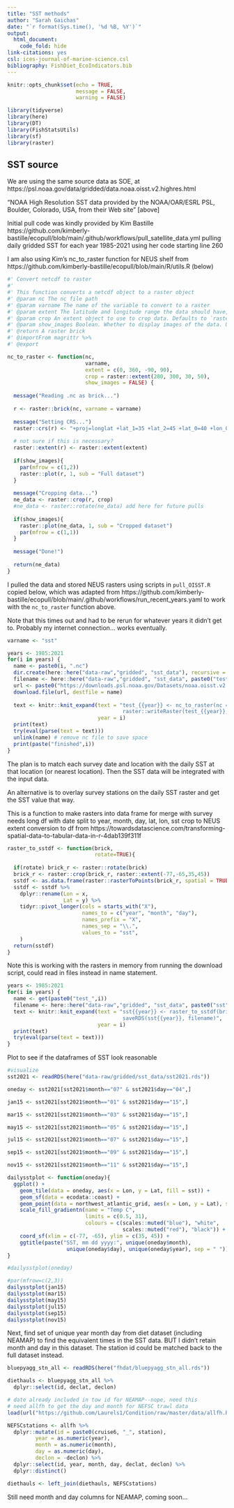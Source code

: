 ```yaml
---
title: "SST methods"
author: "Sarah Gaichas"
date: "`r format(Sys.time(), '%d %B, %Y')`"
output:
  html_document:
    code_fold: hide
link-citations: yes
csl: ices-journal-of-marine-science.csl
bibliography: FishDiet_EcoIndicators.bib
---
```


```r
knitr::opts_chunk$set(echo = TRUE,
                      message = FALSE,
                      warning = FALSE)

library(tidyverse)
library(here)
library(DT)
library(FishStatsUtils)
library(sf)
library(raster)


```

## SST source

We are using the same source data as SOE, at https://psl.noaa.gov/data/gridded/data.noaa.oisst.v2.highres.html 

"NOAA High Resolution SST data provided by the NOAA/OAR/ESRL PSL, Boulder, Colorado, USA, from their Web site" [above]

Initial pull code was kindly provided by Kim Bastille
https://github.com/kimberly-bastille/ecopull/blob/main/.github/workflows/pull_satellite_data.yml
pulling daily gridded SST for each year 1985-2021 using her code starting line 260

I am also using Kim's nc_to_raster function for NEUS shelf from https://github.com/kimberly-bastille/ecopull/blob/main/R/utils.R (below)

```r
#' Convert netcdf to raster
#'
#' This function converts a netcdf object to a raster object
#' @param nc The nc file path
#' @param varname The name of the variable to convert to a raster
#' @param extent The latitude and longitude range the data should have, of the form c(xmin, xmax, ymin, ymax). Defaults to `c(0, 360, -90, 90)`
#' @param crop An extent object to use to crop data. Defaults to `raster::extent(280, 300, 30, 50)` (Northeast US)
#' @param show_images Boolean. Whether to display images of the data. Useful to check if cropping is occurring correctly.
#' @return A raster brick
#' @importFrom magrittr %>%
#' @export

nc_to_raster <- function(nc,
                         varname,
                         extent = c(0, 360, -90, 90),
                         crop = raster::extent(280, 300, 30, 50),
                         show_images = FALSE) {
  
  message("Reading .nc as brick...")
  
  r <- raster::brick(nc, varname = varname)
  
  message("Setting CRS...")
  raster::crs(r) <- "+proj=longlat +lat_1=35 +lat_2=45 +lat_0=40 +lon_0=-77 +x_0=0 +y_0=0 +datum=NAD83 +no_defs +ellps=GRS80 +towgs84=0,0,0"
  
  # not sure if this is necessary?
  raster::extent(r) <- raster::extent(extent)
  
  if(show_images){
    par(mfrow = c(1,2))
    raster::plot(r, 1, sub = "Full dataset")
  }
  
  message("Cropping data...")
  ne_data <- raster::crop(r, crop)
  #ne_data <- raster::rotate(ne_data) add here for future pulls
  
  if(show_images){
    raster::plot(ne_data, 1, sub = "Cropped dataset")
    par(mfrow = c(1,1))
  }
  
  message("Done!")
  
  return(ne_data)
}
```

I pulled the data and stored NEUS rasters using scripts in `pull_OISST.R` copied below, which was adapted from https://github.com/kimberly-bastille/ecopull/blob/main/.github/workflows/run_recent_years.yaml to work with the `nc_to_raster` function above.

Note that this times out and had to be rerun for whatever years it didn't get to. Probably my internet connection... works eventually.

```r
varname <- "sst"

years <- 1985:2021
for(i in years) {
  name <- paste0(i, ".nc")
  dir.create(here::here("data-raw","gridded", "sst_data"), recursive = TRUE)
  filename <- here::here("data-raw","gridded", "sst_data", paste0("test_", i, ".grd"))
  url <- paste0("https://downloads.psl.noaa.gov/Datasets/noaa.oisst.v2.highres/sst.day.mean.", i, ".v2.nc")
  download.file(url, destfile = name)
  
  text <- knitr::knit_expand(text = "test_{{year}} <- nc_to_raster(nc = name, varname = varname)
                                     raster::writeRaster(test_{{year}}, filename = filename, overwrite=TRUE)",
                             year = i)
  print(text)
  try(eval(parse(text = text)))
  unlink(name) # remove nc file to save space
  print(paste("finished",i))
}
```

The plan is to match each survey date and location with the daily SST at that location (or nearest location). Then the SST data will be integrated with the input data.

An alternative is to overlay survey stations on the daily SST raster and get the SST value that way. 

This is a function to make rasters into data frame for merge with survey
needs long df with date split to year, month, day, lat, lon, sst
crop to NEUS extent
conversion to df from https://towardsdatascience.com/transforming-spatial-data-to-tabular-data-in-r-4dab139f311f

```r
raster_to_sstdf <- function(brick,
                            rotate=TRUE){
  
  if(rotate) brick_r <- raster::rotate(brick)
  brick_r <- raster::crop(brick_r, raster::extent(-77,-65,35,45))
  sstdf <- as.data.frame(raster::rasterToPoints(brick_r, spatial = TRUE))
  sstdf <- sstdf %>%
    dplyr::rename(Lon = x,
                  Lat = y) %>%
    tidyr::pivot_longer(cols = starts_with("X"),
                        names_to = c("year", "month", "day"),
                        names_prefix = "X",
                        names_sep = "\\.",
                        values_to = "sst",
    )
  return(sstdf)
}
```

Note this is working with the rasters in memory from running the download script, could read in files instead in name statement. 

```r
years <- 1985:2021
for(i in years) {
  name <- get(paste0("test_",i))
  filename <- here::here("data-raw","gridded", "sst_data", paste0("sst", i, ".rds"))
  text <- knitr::knit_expand(text = "sst{{year}} <- raster_to_sstdf(brick = name)
                                     saveRDS(sst{{year}}, filename)",
                             year = i)
  print(text)
  try(eval(parse(text = text)))
}
```

Plot to see if the dataframes of SST look reasonable

```r
#visualize
sst2021 <- readRDS(here("data-raw/gridded/sst_data/sst2021.rds"))

oneday <- sst2021[sst2021$month=="07" & sst2021$day=="04",] 

jan15 <- sst2021[sst2021$month=="01" & sst2021$day=="15",] 

mar15 <- sst2021[sst2021$month=="03" & sst2021$day=="15",]

may15 <- sst2021[sst2021$month=="05" & sst2021$day=="15",]

jul15 <- sst2021[sst2021$month=="07" & sst2021$day=="15",]

sep15 <- sst2021[sst2021$month=="09" & sst2021$day=="15",]

nov15 <- sst2021[sst2021$month=="11" & sst2021$day=="15",]

dailysstplot <- function(oneday){
  ggplot() +
    geom_tile(data = oneday, aes(x = Lon, y = Lat, fill = sst)) +
    geom_sf(data = ecodata::coast) +
    geom_point(data = northwest_atlantic_grid, aes(x = Lon, y = Lat), size=0.05, alpha=0.1) +
    scale_fill_gradientn(name = "Temp C",
                         limits = c(0.5, 31),
                         colours = c(scales::muted("blue"), "white",
                                     scales::muted("red"), "black")) +
    coord_sf(xlim = c(-77, -65), ylim = c(35, 45)) + 
    ggtitle(paste("SST, mm dd yyyy:", unique(oneday$month),
                   unique(oneday$day), unique(oneday$year), sep = " "))
}

#dailysstplot(oneday)

#par(mfrow=c(2,3))
dailysstplot(jan15)
dailysstplot(mar15)
dailysstplot(may15)
dailysstplot(jul15)
dailysstplot(sep15)
dailysstplot(nov15)
```

Next, find set of unique year month day from diet dataset (including NEAMAP) to find the equivalent times in the SST data. BUT I didn't retain month and day in this dataset. The station id could be matched back to the full dataset instead.

```r
bluepyagg_stn_all <- readRDS(here("fhdat/bluepyagg_stn_all.rds"))

diethauls <- bluepyagg_stn_all %>%
  dplyr::select(id, declat, declon)

# date already included in tow id for NEAMAP--nope, need this
# need allfh to get the day and month for NEFSC trawl data
load(url("https://github.com/Laurels1/Condition/raw/master/data/allfh.RData"))

NEFSCstations <- allfh %>%
  dplyr::mutate(id = paste0(cruise6, "_", station),
         year = as.numeric(year),
         month = as.numeric(month),
         day = as.numeric(day),
         declon = -declon) %>%
  dplyr::select(id, year, month, day, declat, declon) %>%
  dplyr::distinct()

diethauls <- left_join(diethauls, NEFSCstations)

```

Still need month and day columns for NEAMAP, coming soon...


